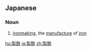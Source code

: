 ==Japanese==
{{ja-kanjitab|せい|てつ|yomi=on}}

===Noun===
{{ja-noun|せいてつ}}

# [[ironmaking]], the [[manufacture]] of [[iron]]

[[hu:製鉄]]
[[ja:製鉄]]
[[zh:製鉄]]